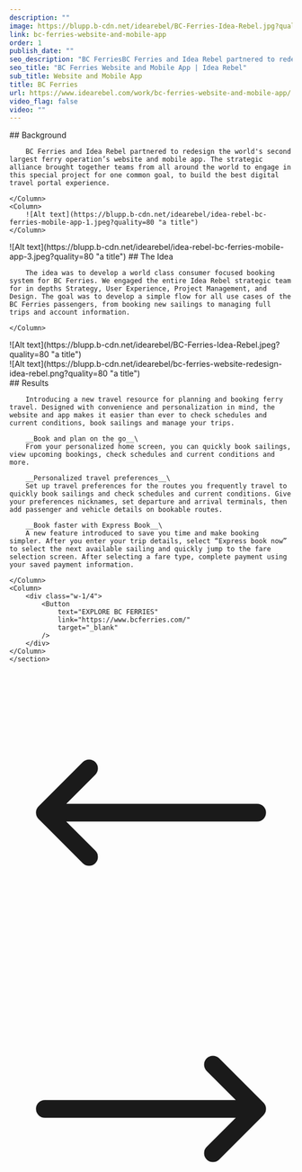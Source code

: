 ```yaml
---
description: ""
image: https://blupp.b-cdn.net/idearebel/BC-Ferries-Idea-Rebel.jpg?quality=80
link: bc-ferries-website-and-mobile-app
order: 1
publish_date: ""
seo_description: "BC FerriesBC Ferries and Idea Rebel partnered to redesign the world’s second largest ferry operation’s website and mobile app"
seo_title: "BC Ferries Website and Mobile App | Idea Rebel"
sub_title: Website and Mobile App
title: BC Ferries
url: https://www.idearebel.com/work/bc-ferries-website-and-mobile-app/
video_flag: false
video: ""
---
```


<section class="container mx-auto max-w-6xl py-20">
<Column2>
    <Column>
        ## Background

        BC Ferries and Idea Rebel partnered to redesign the world's second largest ferry operation’s website and mobile app. The strategic alliance brought together teams from all around the world to engage in this special project for one common goal, to build the best digital travel portal experience.

    </Column>
    <Column>
        ![Alt text](https://blupp.b-cdn.net/idearebel/idea-rebel-bc-ferries-mobile-app-1.jpeg?quality=80 "a title")
    </Column>
</Column2>
</section>
<section class="container mx-auto max-w-6xl py-20">
<Column2>
    <Column>
        ![Alt text](https://blupp.b-cdn.net/idearebel/idea-rebel-bc-ferries-mobile-app-3.jpeg?quality=80 "a title")
    </Column>
    <Column>
        ## The Idea

        The idea was to develop a world class consumer focused booking system for BC Ferries. We engaged the entire Idea Rebel strategic team for in depths Strategy, User Experience, Project Management, and Design. The goal was to develop a simple flow for all use cases of the BC Ferries passengers, from booking new sailings to managing full trips and account information.

    </Column>
</Column2>
</section>

<section class="container mx-auto max-w-6xl p-20 bg-zinc-200">
    <Column>
        ![Alt text](https://blupp.b-cdn.net/idearebel/BC-Ferries-Idea-Rebel.jpeg?quality=80 "a title")
    </Column>
</section>

<section class="container mx-auto max-w-6xl p-20 bg-zinc-200 mt-20">
    <Column>
        ![Alt text](https://blupp.b-cdn.net/idearebel/bc-ferries-website-redesign-idea-rebel.png?quality=80 "a title")
    </Column>
</section>

<section class="bg-zinc-200 mt-20">
    <section class="container mx-auto max-w-6xl py-20">
    <Column>
        ## Results

        Introducing a new travel resource for planning and booking ferry travel. Designed with convenience and personalization in mind, the website and app makes it easier than ever to check schedules and current conditions, book sailings and manage your trips.

        __Book and plan on the go__\
        From your personalized home screen, you can quickly book sailings, view upcoming bookings, check schedules and current conditions and more.

        __Personalized travel preferences__\
        Set up travel preferences for the routes you frequently travel to quickly book sailings and check schedules and current conditions. Give your preferences nicknames, set departure and arrival terminals, then add passenger and vehicle details on bookable routes.

        __Book faster with Express Book__\
        A new feature introduced to save you time and make booking simpler. After you enter your trip details, select “Express book now” to select the next available sailing and quickly jump to the fare selection screen. After selecting a fare type, complete payment using your saved payment information.

    </Column>
    <Column>
        <div class="w-1/4">
            <Button
                text="EXPLORE BC FERRIES"
                link="https://www.bcferries.com/"
                target="_blank"
            />
        </div>
    </Column>
    </section>
</section>
<section class="container mx-auto max-w-6xl p-2">
    <Column>
        <div class="flex justify-between">
            <a href="/work/7-eleven/" class="underline">
                <div class="flex flex-col gap-2 hidden">
                    <ParagraphGaramond
                        text="Previous Project"
                    />
                    <div class="flex items-center gap-2">
                        <svg xmlns="http://www.w3.org/2000/svg" fill="none" viewBox="0 0 24 24" stroke-width="1.5" stroke="currentColor" class="w-6 h-6">
                            <path stroke-linecap="round" stroke-linejoin="round" d="M6.75 15.75L3 12m0 0l3.75-3.75M3 12h18" />
                        </svg>
                        <H3
                            text="7-Eleven Canada"
                        />
                    </div>
                </div>
            </a>
            <a href="/work/7-eleven/" class="underline">
                <div class="flex flex-col gap-2 text-right">
                    <ParagraphGaramond
                        text="Next Project"
                    />
                    <div class="flex items-center gap-2">
                        <H3
                            text="7-Eleven Canada"
                        />
                        <svg xmlns="http://www.w3.org/2000/svg" fill="none" viewBox="0 0 24 24" stroke-width="1.5" stroke="currentColor" class="w-6 h-6">
                            <path stroke-linecap="round" stroke-linejoin="round" d="M17.25 8.25L21 12m0 0l-3.75 3.75M21 12H3" />
                        </svg>
                    </div>
                </div>
            </a>
        </div>
    </Column>
</section>

